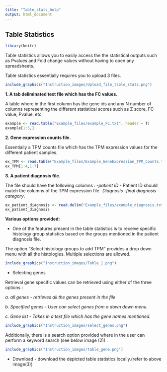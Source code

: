 ---
title: "Table_stats_help"
output: html_document
---
## Table Statistics

```{r include = F}
library(knitr)
```

Table statistics allows you to easily access the the statistical outputs such as Pvalues and Fold change values without having to open any spreadsheets. 

Table statistics essentially requires you to upload 3 files.

```{r out.width = "50%", echo=FALSE}

include_graphics("Instruction_images/Upload_file_table_stats.png")
```

**1. A tab deliminated text file which has the FC values.** 

A table where in the first column has the gene ids and any N number of columns representing the different statistical scores such as Z score, FC value, Pvalue, etc. 

```{r, echo=FALSE }
example <- read.table("Example_files/example_FC.txt", header = T)
example[1:5,]
```


**2. Gene expression counts file.**

Essentially a TPM counts file which has the TPM expression values for the different patient samples.

```{r echo=FALSE }
ex_TPM <- read.table("Example_files/Example_GeneExpression_TPM_Counts.txt", header = T, sep="\t")
ex_TPM[1:4,1:7]
```


**3. A patient diagnosis file.** 

The file should have the following columns : 
-*patient ID* - Patient ID should match the columns of the TPM expression file
-*Diagnosis*
-*final diagnosis*
-*category*. 



```{r echo=FALSE }
ex_patient_diagnosis <- read.delim("Example_files/example_diagnosis.txt", header = T, sep="\t")
ex_patient_diagnosis
```


**Various options provided:**

* One of the features present in the table statistics is to receive specific histology group statistics based on the groups mentioned in the patient diagnosis file. 

The option "Select histology groups to add TPM" provides a drop down menu with all the histologies. Multiple selections are allowed. 

```{r out.width = "50%", echo=FALSE}
include_graphics("Instruction_images/Table_1.png")
```

* Selecting genes 

Retrieval gene specific values can be retrieved using either of the three options : 

  *a. all genes - retrieves all the genes present in the file*

  *b. Specified genes - User can select genes from a down down menu.*

  *c. Gene list - Takes in a text file which has the gene names mentioned.*

```{r out.width = "50%", echo=FALSE}
include_graphics("Instruction_images/select_genes.png")
```


Additionally, there is a search option provided where in the user can perform a keyword search (see below image (2)) . 

```{r out.width = "50%", echo=FALSE}
include_graphics("Instruction_images/table_gene.png")
```

* Download - download the depicted table statistics locally.(refer to above image(3)) 
